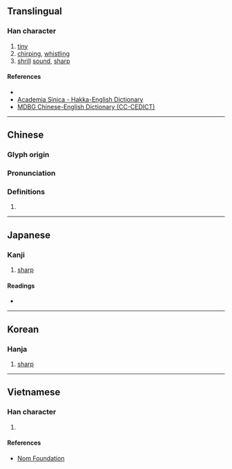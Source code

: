 {{character info/new}}
==Translingual==

===Han character===
{{Han char|rn=30|rad=口|as=11|sn=14|four=65071|canj=RQJM,RQJS|ids=⿰口彗}}

# [[tiny]]
# [[chirp]]ing, [[whistling]]
# [[shrill]] [[sound]], [[sharp]]

====References====
* {{Han ref|kx=0205.270|dkj=04196|dj=0428.200|hdz=10672.080|uh=5612|ud=22034|bh=E14A|bd=57674}}
* [http://minhakka.ling.sinica.edu.tw/bkg/hakyin/search.php?DETAIL=1&LIMIT=id=6374&dbname=su_tian_1&graph=2 Academia Sinica - Hakka-English Dictionary]
* [http://www.mdbg.net/chindict/chindict.php?page=worddict&wdrst=1&wdqb=%E5%98%92 MDBG Chinese-English Dictionary (CC-CEDICT)]

----

==Chinese==
{{zh-forms}}

===Glyph origin===
{{Han etym}}

===Pronunciation===
{{zh-pron
|m=huì
|c=wai3
|mc=y
|oc=y
|cat=
}}

===Definitions===
{{zh-hanzi}}

# {{rfdef|zh}}

----

==Japanese==

===Kanji===
{{ja-kanji|grade=|rs=口11}}

# [[sharp]]

====Readings====
* {{ja-readings|on=[[けい]] (kei), [[け]] (ke)|kun=}}

----

==Korean==

===Hanja===
{{ko-hanja|hangeul=혜|rv=hye|mr=hye}}

# [[sharp]]

----

==Vietnamese==

===Han character===
{{vi-hantu|toé|rs=口11}}

# {{defn|lang=vi|sort=口11}}

====References====
* [http://nomfoundation.org/common/nom_details.php?codepoint=5612 Nom Foundation]
